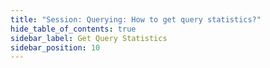 ```yaml
---
title: "Session: Querying: How to get query statistics?"
hide_table_of_contents: true
sidebar_label: Get Query Statistics
sidebar_position: 10
---
```





<LanguageSwitcher supportedLanguages={supportedLanguages} />

<LanguageContent language="csharp">
   <HowToGetQueryStatisticsCsharp />
</LanguageContent>

<LanguageContent language="java">
   <HowToGetQueryStatisticsJava />
</LanguageContent>


<!---
- [How to show detailed timings in query statistics?](../../../client-api/session/querying/how-to-customize-query#showtimings)

-->